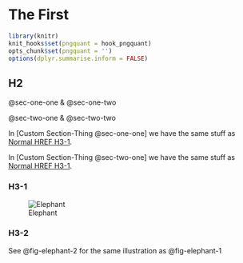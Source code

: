 # The First

```r
library(knitr)
knit_hooks$set(pngquant = hook_pngquant)
opts_chunk$set(pngquant = '')
options(dplyr.summarise.inform = FALSE)
```

## H2

@sec-one-one & @sec-one-two 

@sec-two-one & @sec-two-two

In [Custom Section-Thing @sec-one-one] we have the same stuff as [Normal HREF H3-1](#sec-one-one).

In [Custom Section-Thing @sec-two-one] we have the same stuff as [Normal HREF H3-1](#sec-two-one).

### H3-1 {#sec-one-one}

![Elephant](../resources/elephant.png){#fig-elephant-1}

### H3-2 {#sec-one-two}

See @fig-elephant-2 for the same illustration as @fig-elephant-1

